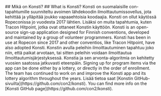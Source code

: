 
<Fi>
## Mikä on Konsti?
</Fi>

<En>
## What is Konsti?
</En>

<Fi>
Konsti on suomalaisille con-tapahtumille suunniteltu avoimen lähdekoodin ilmoittautumissovellus, jota kehittää ja ylläpitää joukko vapaaehtoisia koodaajia. Konsti on ollut käytössä Ropeconissa jo vuodesta 2017 lähtien. Lisäksi on muita tapahtumia, kuten Tracon Hitpoint, jotka ovat ottaneet Konstin käyttöön.
</Fi>

<En>
Konsti is an open-source sign-up application designed for Finnish conventions, developed and maintained by a group of volunteer programmers. Konsti has been in use at Ropecon since 2017 and other conventios, like Tracon Hitpoint, have also adopted Konsti.
</En>

<Fi>
Konstin avulla peleihin ilmoittautuminen tapahtuu joko niin, että paikat arvotaan, tai sitten peleihin voidaan ilmoittautua ilmoittautumisjärjestyksessä. Konstia ja sen arvonta-algoritmia on kehitetty vuosien saatossa jatkuvasti eteenpäin.
</Fi>

<En>
Signing up for program items via the app can be done either by a lottery, or directly in the order of enrollment. The team has continued to work on and improve the Konsti app and its lottery algorithm throughout the years.
</En>

<Fi>
Lisää tietoa saat [Konstin GitHub-sivuilta](https://github.com/con2/konsti).
</Fi>

<En>
You can find more info on the [Konsti GitHub page](https://github.com/con2/konsti).
</En>
